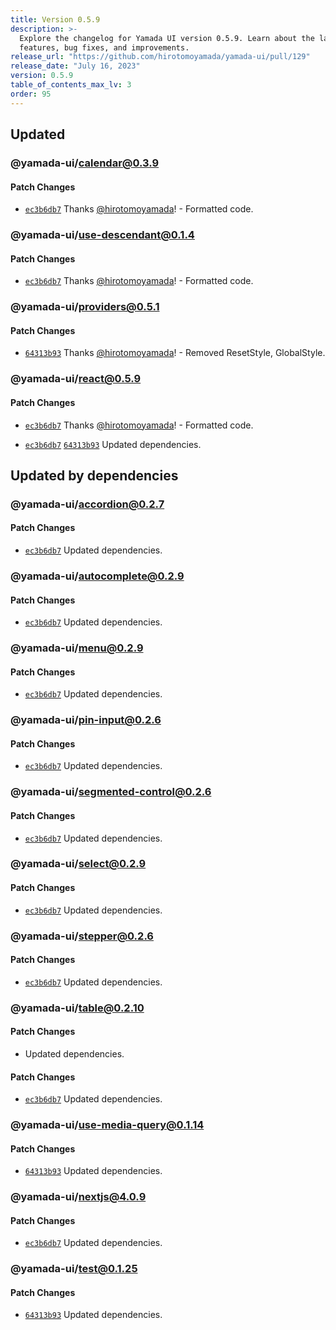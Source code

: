 ```yaml
---
title: Version 0.5.9
description: >-
  Explore the changelog for Yamada UI version 0.5.9. Learn about the latest
  features, bug fixes, and improvements.
release_url: "https://github.com/hirotomoyamada/yamada-ui/pull/129"
release_date: "July 16, 2023"
version: 0.5.9
table_of_contents_max_lv: 3
order: 95
---
```


## Updated

### @yamada-ui/calendar@0.3.9

#### Patch Changes

- [`ec3b6db7`](https://github.com/hirotomoyamada/yamada-ui/commit/ec3b6db77d122978d98151ee2b9ba8be175d9d05) Thanks [@hirotomoyamada](https://github.com/hirotomoyamada)! - Formatted code.

### @yamada-ui/use-descendant@0.1.4

#### Patch Changes

- [`ec3b6db7`](https://github.com/hirotomoyamada/yamada-ui/commit/ec3b6db77d122978d98151ee2b9ba8be175d9d05) Thanks [@hirotomoyamada](https://github.com/hirotomoyamada)! - Formatted code.

### @yamada-ui/providers@0.5.1

#### Patch Changes

- [`64313b93`](https://github.com/hirotomoyamada/yamada-ui/commit/64313b93a046733e8510e58c3ceed69affb00fd3) Thanks [@hirotomoyamada](https://github.com/hirotomoyamada)! - Removed ResetStyle, GlobalStyle.

### @yamada-ui/react@0.5.9

#### Patch Changes

- [`ec3b6db7`](https://github.com/hirotomoyamada/yamada-ui/commit/ec3b6db77d122978d98151ee2b9ba8be175d9d05) Thanks [@hirotomoyamada](https://github.com/hirotomoyamada)! - Formatted code.

- [`ec3b6db7`](https://github.com/hirotomoyamada/yamada-ui/commit/ec3b6db77d122978d98151ee2b9ba8be175d9d05) [`64313b93`](https://github.com/hirotomoyamada/yamada-ui/commit/64313b93a046733e8510e58c3ceed69affb00fd3) Updated dependencies.

## Updated by dependencies

### @yamada-ui/accordion@0.2.7

#### Patch Changes

- [`ec3b6db7`](https://github.com/hirotomoyamada/yamada-ui/commit/ec3b6db77d122978d98151ee2b9ba8be175d9d05) Updated dependencies.

### @yamada-ui/autocomplete@0.2.9

#### Patch Changes

- [`ec3b6db7`](https://github.com/hirotomoyamada/yamada-ui/commit/ec3b6db77d122978d98151ee2b9ba8be175d9d05) Updated dependencies.

### @yamada-ui/menu@0.2.9

#### Patch Changes

- [`ec3b6db7`](https://github.com/hirotomoyamada/yamada-ui/commit/ec3b6db77d122978d98151ee2b9ba8be175d9d05) Updated dependencies.

### @yamada-ui/pin-input@0.2.6

#### Patch Changes

- [`ec3b6db7`](https://github.com/hirotomoyamada/yamada-ui/commit/ec3b6db77d122978d98151ee2b9ba8be175d9d05) Updated dependencies.

### @yamada-ui/segmented-control@0.2.6

#### Patch Changes

- [`ec3b6db7`](https://github.com/hirotomoyamada/yamada-ui/commit/ec3b6db77d122978d98151ee2b9ba8be175d9d05) Updated dependencies.

### @yamada-ui/select@0.2.9

#### Patch Changes

- [`ec3b6db7`](https://github.com/hirotomoyamada/yamada-ui/commit/ec3b6db77d122978d98151ee2b9ba8be175d9d05) Updated dependencies.

### @yamada-ui/stepper@0.2.6

#### Patch Changes

- [`ec3b6db7`](https://github.com/hirotomoyamada/yamada-ui/commit/ec3b6db77d122978d98151ee2b9ba8be175d9d05) Updated dependencies.

### @yamada-ui/table@0.2.10

#### Patch Changes

- Updated dependencies.

#### Patch Changes

- [`ec3b6db7`](https://github.com/hirotomoyamada/yamada-ui/commit/ec3b6db77d122978d98151ee2b9ba8be175d9d05) Updated dependencies.

### @yamada-ui/use-media-query@0.1.14

#### Patch Changes

- [`64313b93`](https://github.com/hirotomoyamada/yamada-ui/commit/64313b93a046733e8510e58c3ceed69affb00fd3) Updated dependencies.

### @yamada-ui/nextjs@4.0.9

#### Patch Changes

- [`ec3b6db7`](https://github.com/hirotomoyamada/yamada-ui/commit/ec3b6db77d122978d98151ee2b9ba8be175d9d05) Updated dependencies.

### @yamada-ui/test@0.1.25

#### Patch Changes

- [`64313b93`](https://github.com/hirotomoyamada/yamada-ui/commit/64313b93a046733e8510e58c3ceed69affb00fd3) Updated dependencies.
